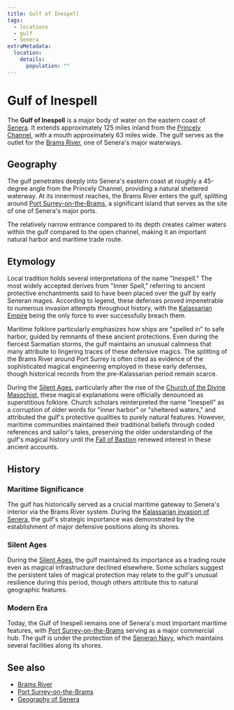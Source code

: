 ```yaml
---
title: Gulf of Inespell
tags:
  - locations
  - gulf
  - Senera
extraMetadata:
  location:
    details:
      population: ""
---
```


# Gulf of Inespell

The **Gulf of Inespell** is a major body of water on the eastern coast of
[Senera](./senera.mdx). It extends approximately 125 miles inland from the
[Princely Channel](./princely-channel.mdx), with a mouth approximately 63 miles
wide. The gulf serves as the outlet for the [Brams River](./brams-river.mdx),
one of Senera's major waterways.

## Geography

The gulf penetrates deeply into Senera's eastern coast at roughly a 45-degree
angle from the Princely Channel, providing a natural sheltered waterway. At its
innermost reaches, the Brams River enters the gulf, splitting around
[Port Surrey-on-the-Brams](./port-surrey-on-the-brams.mdx), a significant island
that serves as the site of one of Senera's major ports.

The relatively narrow entrance compared to its depth creates calmer waters
within the gulf compared to the open channel, making it an important natural
harbor and maritime trade route.

## Etymology

Local tradition holds several interpretations of the name "Inespell." The most
widely accepted derives from "Inner Spell," referring to ancient protective
enchantments said to have been placed over the gulf by early Seneran mages.
According to legend, these defenses proved impenetrable to numerous invasion
attempts throughout history, with the
[Kalassarian Empire](../history/kalassarian-empire.mdx) being the only force to
ever successfully breach them.

Maritime folklore particularly emphasizes how ships are "spelled in" to safe
harbor, guided by remnants of these ancient protections. Even during the
fiercest Sarmatian storms, the gulf maintains an unusual calmness that many
attribute to lingering traces of these defensive magics. The splitting of the
Brams River around Port Surrey is often cited as evidence of the sophisticated
magical engineering employed in these early defenses, though historical records
from the pre-Kalassarian period remain scarce.

During the [Silent Ages](../events/silent-ages.mdx), particularly after the rise
of the
[Church of the Divine Masochist](../religion/church-of-the-divine-masochist.mdx),
these magical explanations were officially denounced as superstitious folklore.
Church scholars reinterpreted the name "Inespell" as a corruption of older words
for "inner harbor" or "sheltered waters," and attributed the gulf's protective
qualities to purely natural features. However, maritime communities maintained
their traditional beliefs through coded references and sailor's tales,
preserving the older understanding of the gulf's magical history until the
[Fall of Bastion](../events/fall-of-bastion.mdx) renewed interest in these
ancient accounts.

## History

### Maritime Significance

The gulf has historically served as a crucial maritime gateway to Senera's
interior via the Brams River system. During the
[Kalassarian invasion of Senera](./senera.mdx#kalassarian-invasion), the gulf's
strategic importance was demonstrated by the establishment of major defensive
positions along its shores.

### Silent Ages

During the [Silent Ages](../events/silent-ages.mdx), the gulf maintained its
importance as a trading route even as magical infrastructure declined elsewhere.
Some scholars suggest the persistent tales of magical protection may relate to
the gulf's unusual resilience during this period, though others attribute this
to natural geographic features.

### Modern Era

Today, the Gulf of Inespell remains one of Senera's most important maritime
features, with [Port Surrey-on-the-Brams](./port-surrey-on-the-brams.mdx)
serving as a major commercial hub. The gulf is under the protection of the
[Seneran Navy](../organizations/seneran-military.mdx#navy), which maintains
several facilities along its shores.

## See also

- [Brams River](./brams-river.mdx)
- [Port Surrey-on-the-Brams](./port-surrey-on-the-brams.mdx)
- [Geography of Senera](./senera.mdx#geography)

